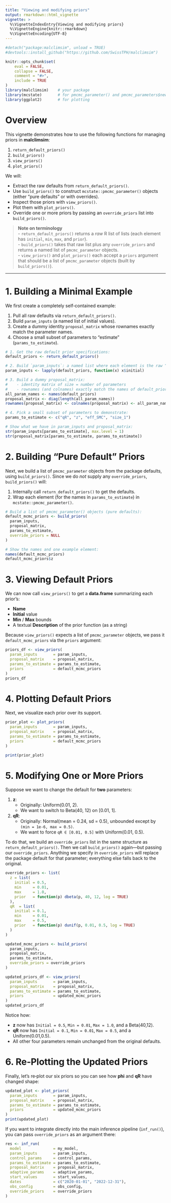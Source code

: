 ```yaml
---
title: "Viewing and modifying priors"
output: rmarkdown::html_vignette
vignette: >
  %\VignetteIndexEntry{Viewing and modifying priors}
  %\VignetteEngine{knitr::rmarkdown}
  %\VignetteEncoding{UTF-8}
---
```

```r
#detach("package:malclimsim", unload = TRUE)
#devtools::install_github("https://github.com/SwissTPH/malclimsim")
```

```r
knitr::opts_chunk$set(
	eval = FALSE,
	collapse = FALSE,
	comment = "#>",
	include = TRUE
)
library(malclimsim)    # your package
library(mcstate)       # for pmcmc_parameter() and pmcmc_parameters$new()
library(ggplot2)       # for plotting
```

# Overview

This vignette demonstrates how to use the following functions for managing priors in **malclimsim**:

1.  `return_default_priors()`\
2.  `build_priors()`\
3.  `view_priors()`\
4.  `plot_priors()`

We will:

-   Extract the raw defaults from `return_default_priors()`.\
-   Use `build_priors()` to construct `mcstate::pmcmc_parameter()` objects (either “pure defaults” or with overrides).\
-   Inspect those priors with `view_priors()`.\
-   Plot them with `plot_priors()`.\
-   Override one or more priors by passing an `override_priors` list into `build_priors()`.

> **Note on terminology**\
> - `return_default_priors()` returns a *raw* R list of lists (each element has `initial`, `min`, `max`, and `prior`).\
> - `build_priors()` takes that raw list plus any `override_priors` and returns a named list of `pmcmc_parameter` objects.\
> - `view_priors()` and `plot_priors()` each accept a `priors` argument that should be a list of `pmcmc_parameter` objects (built by `build_priors()`).

------------------------------------------------------------------------

# 1. Building a Minimal Example

We first create a completely self‐contained example:

1.  Pull all raw defaults via `return_default_priors()`.\
2.  Build `param_inputs` (a named list of initial values).\
3.  Create a dummy identity `proposal_matrix` whose rownames exactly match the parameter names.\
4.  Choose a small subset of parameters to “estimate” (`params_to_estimate`).

```r
# 1. Get the raw default prior specifications:
default_priors <- return_default_priors()

# 2. Build `param_inputs`: a named list where each element is the raw “initial” for that parameter
param_inputs <- lapply(default_priors, function(x) x$initial)

# 3. Build a dummy proposal_matrix:
#    - identity matrix of size = number of parameters
#    - rownames (and colnames) exactly match the names of default_priors
all_param_names <- names(default_priors)
proposal_matrix <- diag(length(all_param_names))
rownames(proposal_matrix) <- colnames(proposal_matrix) <- all_param_names

# 4. Pick a small subset of parameters to demonstrate:
params_to_estimate <- c("qR", "z", "eff_SMC", "size_1")

# Show what we have in param_inputs and proposal_matrix:
str(param_inputs[params_to_estimate], max.level = 1)
str(proposal_matrix[params_to_estimate, params_to_estimate])
```

# 2. Building “Pure Default” Priors

Next, we build a list of `pmcmc_parameter` objects from the package defaults, using `build_priors()`. Since we do *not* supply any `override_priors`, `build_priors()` will:

1.  Internally call `return_default_priors()` to get the defaults.\
2.  Wrap each element (for the names in `params_to_estimate`) in `mcstate::pmcmc_parameter()`.

```r
# Build a list of pmcmc_parameter() objects (pure defaults):
default_mcmc_priors <- build_priors(
  param_inputs,
  proposal_matrix,
  params_to_estimate,
  override_priors = NULL
)

# Show the names and one example element:
names(default_mcmc_priors)
default_mcmc_priors$z
```

# 3. Viewing Default Priors

We can now call `view_priors()` to get a **data.frame** summarizing each prior’s:

-   **Name**\
-   **Initial** value\
-   **Min** / **Max** bounds\
-   A textual **Description** of the prior function (as a string)

Because `view_priors()` expects a list of `pmcmc_parameter` objects, we pass it `default_mcmc_priors` via the `priors` argument:

```r
priors_df <- view_priors(
  param_inputs       = param_inputs,
  proposal_matrix    = proposal_matrix,
  params_to_estimate = params_to_estimate,
  priors             = default_mcmc_priors
)
priors_df
```

# 4. Plotting Default Priors

Next, we visualize each prior over its support.

```r
prior_plot <- plot_priors(
  param_inputs       = param_inputs,
  proposal_matrix    = proposal_matrix,
  params_to_estimate = params_to_estimate,
  priors             = default_mcmc_priors
)

print(prior_plot)
```


# 5. Modifying One or More Priors

Suppose we want to change the default for **two** parameters:

1.  **z**:
    -   Originally: Uniform(0.01, 2).\
    -   We want to switch to Beta(40, 12) on [0.01, 1].
2.  **qR**:
    -   Originally: Normal(mean = 0.24, sd = 0.5), unbounded except by `(min = 1e-6, max = 0.5)`.\
    -   We want to force `qR ∈ [0.01, 0.5]` with Uniform(0.01, 0.5).

To do that, we build an `override_priors` list in the same structure as `return_default_priors()`. Then we call `build_priors()` again—but passing our `override_priors`. Anything we specify in `override_priors` will replace the package default for that parameter; everything else falls back to the original.

```r
override_priors <- list(
  z = list(
    initial = 0.5,
    min     = 0.01,
    max     = 1.0,
    prior   = function(p) dbeta(p, 40, 12, log = TRUE)
  ),
  qR  = list(
    initial = 0.1,
    min     = 0.01,
    max     = 0.5,
    prior   = function(p) dunif(p, 0.01, 0.5, log = TRUE)
  )
)

updated_mcmc_priors <- build_priors(
  param_inputs,
  proposal_matrix,
  params_to_estimate,
  override_priors = override_priors
)

updated_priors_df <- view_priors(
  param_inputs       = param_inputs,
  proposal_matrix    = proposal_matrix,
  params_to_estimate = params_to_estimate,
  priors             = updated_mcmc_priors
)
updated_priors_df
```


Notice how:

-   **z** now has `Initial = 0.5`, `Min = 0.01`, `Max = 1.0`, and a Beta(40,12).\
-   **qR** now has `Initial = 0.1`, `Min = 0.01`, `Max = 0.5`, and a Uniform(0.01,0.5).\
-   All other four parameters remain unchanged from the original defaults.

# 6. Re‐Plotting the Updated Priors

Finally, let’s re‐plot our six priors so you can see how **phi** and **qR** have changed shape:

```r
updated_plot <- plot_priors(
  param_inputs       = param_inputs,
  proposal_matrix    = proposal_matrix,
  params_to_estimate = params_to_estimate,
  priors             = updated_mcmc_priors
)
print(updated_plot)
```

If you want to integrate directly into the main inference pipeline (`inf_run()`), you can pass `override_priors` as an argument there:

```r
res <- inf_run(
  model              = my_model,
  param_inputs       = param_inputs,
  control_params     = control_params,
  params_to_estimate = params_to_estimate,
  proposal_matrix    = proposal_matrix,
  adaptive_params    = adaptive_params,
  start_values       = start_values,
  dates              = c("2020-01-01", "2022-12-31"),
  obs_config         = obs_config,
  override_priors    = override_priors
)
```

